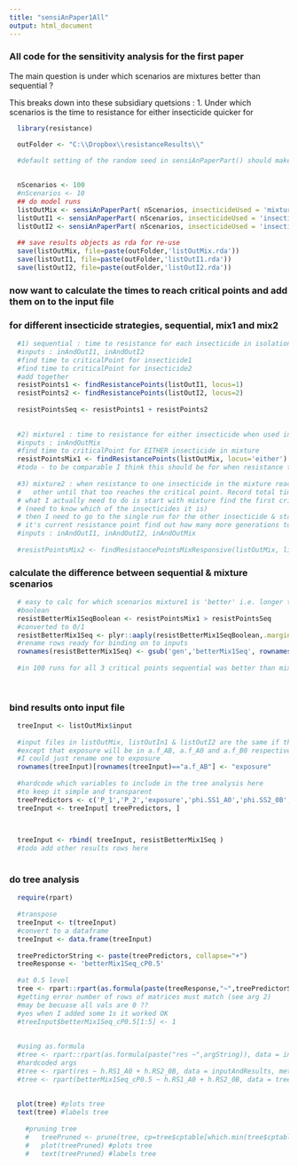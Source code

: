 ```yaml
---
title: "sensiAnPaper1All"
output: html_document
---
```


### All code for the sensitivity analysis for the first paper

The main question is under which scenarios are mixtures better than sequential ?

This breaks down into these subsidiary quetsions :
1. Under which scenarios is the time to resistance for either insecticide quicker for 


```r
  library(resistance)

  outFolder <- "C:\\Dropbox\\resistanceResults\\"

  #default setting of the random seed in sensiAnPaperPart() should make the input files mostly the same with exception of exposure
  
  
  nScenarios <- 100
  #nScenarios <- 10
  ## do model runs
  listOutMix <- sensiAnPaperPart( nScenarios, insecticideUsed = 'mixture' )
  listOutI1 <- sensiAnPaperPart( nScenarios, insecticideUsed = 'insecticide1' )
  listOutI2 <- sensiAnPaperPart( nScenarios, insecticideUsed = 'insecticide2' )
  
  ## save results objects as rda for re-use
  save(listOutMix, file=paste(outFolder,'listOutMix.rda'))
  save(listOutI1, file=paste(outFolder,'listOutI1.rda'))
  save(listOutI2, file=paste(outFolder,'listOutI2.rda'))    
```  

### now want to calculate the times to reach critical points and add them on to the input file 
### for different insecticide strategies, sequential, mix1 and mix2
```r
  #1) sequential : time to resistance for each insecticide in isolation
  #inputs : inAndOutI1, inAndOutI2
  #find time to criticalPoint for insecticide1
  #find time to criticalPoint for insecticide2
  #add together
  resistPoints1 <- findResistancePoints(listOutI1, locus=1)
  resistPoints2 <- findResistancePoints(listOutI2, locus=2)  
  
  resistPointsSeq <- resistPoints1 + resistPoints2
  
  
  #2) mixture1 : time to resistance for either insecticide when used in a mixture
  #inputs : inAndOutMix
  #find time to criticalPoint for EITHER insecticide in mixture  
  resistPointsMix1 <- findResistancePoints(listOutMix, locus='either')  
  #todo - to be comparable I think this should be for when resistance to BOTH insecticides is reached
  
  #3) mixture2 : when resistance to one insecticide in the mixture reached, switch to sole use of the 
  #   other until that too reaches the critical point. Record total time.
  # what I actually need to do is start with mixture find the first critical point
  # (need to know which of the insecticides it is)
  # then I need to go to the single run for the other insecticide & starting at 
  # it's current resistance point find out how many more generations to go
  #inputs : inAndOutI1, inAndOutI2, inAndOutMix
  
  #resistPointsMix2 <- findResistancePointsMixResponsive(listOutMix, listOutI1, listOutI2)
```
  
### calculate the difference between sequential & mixture scenarios
```r
  
  # easy to calc for which scenarios mixture1 is 'better' i.e. longer to resistance
  #boolean
  resistBetterMix1SeqBoolean <- resistPointsMix1 > resistPointsSeq
  #converted to 0/1
  resistBetterMix1Seq <- plyr::aaply(resistBetterMix1SeqBoolean,.margins=c(1,2),.fun=as.numeric)
  #rename rows ready for binding on to inputs
  rownames(resistBetterMix1Seq) <- gsub('gen','betterMix1Seq', rownames(resistBetterMix1Seq))
  
  #in 100 runs for all 3 critical points sequential was better than mix1 all the time
  
  
```
  
  
### bind results onto input file
```r
  
  treeInput <- listOutMix$input
  
  #input files in listOutMix, listOutIn1 & listOutI2 are the same if the runs are done with default randomSeed 
  #except that exposure will be in a.f_AB, a.f_A0 and a.f_B0 respectively (& a.m* too)
  #I could just rename one to exposure
  rownames(treeInput)[rownames(treeInput)=="a.f_AB"] <- "exposure"
  
  #hardcode which variables to include in the tree analysis here
  #to keep it simple and transparent
  treePredictors <- c('P_1','P_2','exposure','phi.SS1_A0','phi.SS2_0B','h.RS1_A0','h.RS2_0B','s.RR1_A0','s.RR2_0B')
  treeInput <- treeInput[ treePredictors, ]
  


  treeInput <- rbind( treeInput, resistBetterMix1Seq )
  #todo add other results rows here  
  
```
  
### do tree analysis
```r
  require(rpart)
  
  #transpose
  treeInput <- t(treeInput)
  #convert to a dataframe
  treeInput <- data.frame(treeInput)
  
  treePredictorString <- paste(treePredictors, collapse="+")
  treeResponse <- 'betterMix1Seq_cP0.5'
  
  #at 0.5 level
  tree <- rpart::rpart(as.formula(paste(treeResponse,"~",treePredictorString)), data = treeInput, method = 'class') 
  #getting error number of rows of matrices must match (see arg 2)
  #may be becuase all vals are 0 ??
  #yes when I added some 1s it worked OK
  #treeInput$betterMix1Seq_cP0.5[1:5] <- 1
  
  
  #using as.formula
  #tree <- rpart::rpart(as.formula(paste("res ~",argString)), data = inputAndResults, method = 'class')  
  #hardcoded args
  #tree <- rpart(res ~ h.RS1_A0 + h.RS2_0B, data = inputAndResults, method = 'class')
  #tree <- rpart(betterMix1Seq_cP0.5 ~ h.RS1_A0 + h.RS2_0B, data = treeInput, method = 'class')  
  
  
  plot(tree) #plots tree
  text(tree) #labels tree
    
    #pruning tree
    #   treePruned <- prune(tree, cp=tree$cptable[which.min(tree$cptable[,"xerror"]),"CP"])
    #   plot(treePruned) #plots tree
    #   text(treePruned) #labels tree 
  
```  

